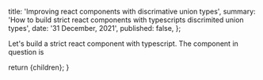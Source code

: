 
  title: 'Improving react components with discrimative union types',
  summary: 'How to build strict react components with typescripts discrimited union types',
  date: '31 December, 2021',
  published: false,
};

Let's build a strict react component with typescript. The component in question is

  return <WritingLayout meta={meta}>{children}</WritingLayout>;
}
